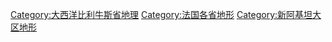[[Category:大西洋比利牛斯省地理|Category:大西洋比利牛斯省地理]]
[[Category:法国各省地形|Category:法国各省地形]]
[[Category:新阿基坦大区地形|Category:新阿基坦大区地形]]